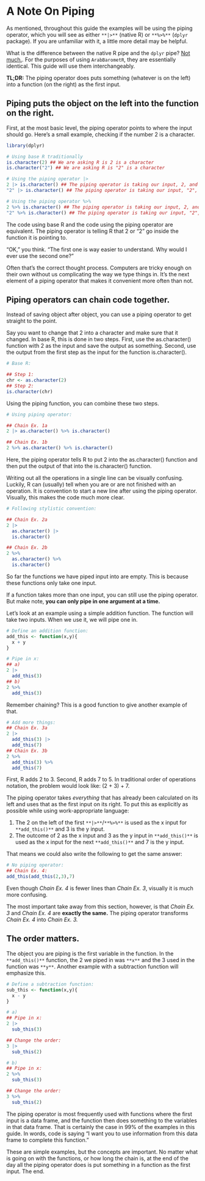 # A Note On Piping {#piping-note .unnumbered}

As mentioned, throughout this guide the examples will be using the piping operator, which you will see as either `**|>**` (native R) or `**%>%**` (`dplyr` package). If you are unfamiliar with it, a little more detail may be helpful.

What is the difference between the native R pipe and the `dplyr` pipe? [Not much.](https://www.tidyverse.org/blog/2023/04/base-vs-magrittr-pipe/). For the purposes of using `ArabBarometR`, they are essentially identical. This guide will use them interchangeably. 

**TL;DR:** The piping operator does puts something (whatever is on the left) into a function (on the right) as the first input.

## Piping puts the object on the left into the function on the right. {-}

First, at the most basic level, the piping operator points to where the input should go. Here's a small example, checking if the number 2 is a character.

```r
library(dplyr)
```

```r
# Using base R traditionally
is.character(2) ## We are asking R is 2 is a character
is.character("2") ## We are asking R is "2" is a character

# Using the piping operator |>
2 |> is.character() ## The piping operator is taking our input, 2, and pointing out the function it belongs in, is.character()
"2" |> is.character() ## The piping operator is taking our input, "2", and pointing out the function it belongs in, is.character()

# Using the piping operator %>%
2 %>% is.character() ## The piping operator is taking our input, 2, and pointing out the function it belongs in, is.character()
"2" %>% is.character() ## The piping operator is taking our input, "2", and pointing out the function it belongs in, is.character()

```


The code using base R and the code using the piping operator are equivalent. The piping operator is telling R that 2 or "2" go inside the function it is pointing to.

"OK," you think. "The first one is way easier to understand. Why would I ever use the second one?"

Often that's the correct thought process. Computers are tricky enough on their own without us complicating the way we type things in. It's the next element of a piping operator that makes it convenient more often than not.

## Piping operators can chain code together. {-}

Instead of saving object after object, you can use a piping operator to get straight to the point.

Say you want to change that 2 into a character and make sure that it changed. In base R, this is done in two steps. First, use the as.character() function with 2 as the input and save the output as something. Second, use the output from the first step as the input for the function is.character().

```r

# Base R:

## Step 1:
chr <- as.character(2)
## Step 2:
is.character(chr)


```

Using the piping function, you can combine these two steps.

```r

# Using piping operator:

## Chain Ex. 1a
2 |> as.character() %>% is.character()

## Chain Ex. 1b
2 %>% as.character() %>% is.character()

```

Here, the piping operator tells R to put 2 into the as.character() function and then put the output of that into the is.character() function.

Writing out all the operations in a single line can be visually confusing. Luckily, R can (usually) tell when you are or are not finished with an operation. It is convention to start a new line after using the piping operator. Visually, this makes the code much more clear.


```r
# Following stylistic convention:

## Chain Ex. 2a
2 |>
  as.character() |>
  is.character()

## Chain Ex. 2b
2 %>%
  as.character() %>%
  is.character()

```

So far the functions we have piped input into are empty. This is because these functions only take one input. 

If a function takes more than one input, you can still use the piping operator. But make note, **you can only pipe in one argument at a time.**

Let's look at an example using a simple addition function. The function will take two inputs. When we use it, we will pipe one in.

```r

# Define an addition function:
add_this <- function(x,y){
  x + y
}

# Pipe in x:
## a)
2 |>
  add_this(3)
## b)
2 %>%
  add_this(3)
```

Remember chaining? This is a good function to give another example of that.

```r
# Add more things:
## Chain Ex. 3a
2 |>
  add_this(3) |>
  add_this(7)
## Chain Ex. 3b
2 %>%
  add_this(3) %>%
  add_this(7)

```

First, R adds 2 to 3. Second, R adds 7 to 5. In traditional order of operations notation, the problem would look like: (2 + 3) + 7. 

The piping operator takes *everything* that has already been calculated on its left and uses that as the first input on its right. To put this as explicitly as possible while using work-appropriate language:

  1. The 2 on the left of the first `**|>**`/`**%>%**` is used as the x input for `**add_this()**` and 3 is the y input.
  2. The outcome of 2 as the x input and 3 as the y input in `**add_this()**` is used as the x input for the next `**add_this()**` and 7 is the y input.
  
That means we could also write the following to get the same answer:  
  
```r
# No piping operator:
## Chain Ex. 4:
add_this(add_this(2,3),7)

```

Even though *Chain Ex. 4* is fewer lines than *Chain Ex. 3*, visually it is much more confusing.

The most important take away from this section, however, is that *Chain Ex. 3* and *Chain Ex. 4* are **exactly the same.** The piping operator transforms *Chain Ex. 4* into *Chain Ex. 3.*

## The order matters. {-}

The object you are piping is the first variable in the function. In the `**add_this()**` function, the 2 we piped in was `**x**` and the 3 used in the function was `**y**`. Another example with a subtraction function will emphasize this.

```r

# Define a subtraction function:
sub_this <- function(x,y){
  x - y
}

# a)
## Pipe in x:
2 |>
  sub_this(3)

## Change the order:
3 |>
  sub_this(2)

# b)
## Pipe in x:
2 %>%
  sub_this(3)

## Change the order:
3 %>%
  sub_this(2)

```

The piping operator is most frequently used with functions where the first input is a data frame, and the function then does something to the variables in that data frame. That is certainly the case in 99% of the examples in this guide. In words, code is saying "I want you to use information from this data frame to complete this function."


These are simple examples, but the concepts are important. No matter what is going on with the functions, or how long the chain is, at the end of the day all the piping operator does is put something in a function as the first input. The end.
